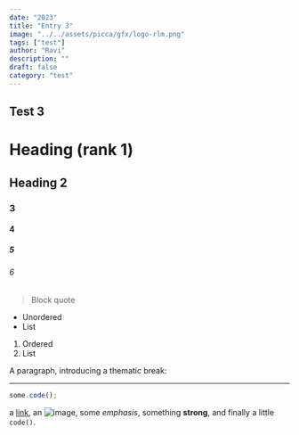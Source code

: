 ```yaml
---
date: "2023"
title: "Entry 3"
image: "../../assets/picca/gfx/logo-rlm.png"
tags: ["test"]
author: "Ravi"
description: ""
draft: false
category: "test"
---
```


## Test 3

# Heading (rank 1)

## Heading 2

### 3

#### 4

##### 5

###### 6

> Block quote

- Unordered
- List

1. Ordered
2. List

A paragraph, introducing a thematic break:

---

```js
some.code();
```

a [link](https://example.com), an ![image](./image.png), some _emphasis_,
something **strong**, and finally a little `code()`.
